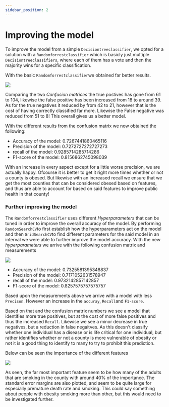 ```yaml
---
sidebar_position: 2
---
```



# Improving the model

To improve the model from a simple `Decisiontreeclassifier`, we opted for a solution with a `Randomforrestclassifier` which is basicly just multiple `Decisiontreeclassifiers`, where each of them has a vote and then the majority wins for a specific classification. 

With the basic `Randomforrestclassifier`we obtained far better results.

[ ![](confusionMatrix_RF.png) ](confusionMatrix_RF.png)

Comparing the two *Confusion matrices* the true postives has gone from 61 to 104, likewise the false positive has been increased from 18 to around 39. 
As for the true negatives it reduced by from 42 to 21, however that is the cost of having correctly classified far more. 
Likewise the False negative was reduced from 51 to 8! This overall gives us a better model.

With the different results from the confusion matrix we now obtained the following: 

*  Accuracy of the model: 0.7267441860465116
* Precision of the model: 0.7272727272727273
* recall of the model: 0.9285714285714286
* F1-score of the model: 0.8156862745098039

With an increase in every aspect except for a little worse precision, we are actually happy. 
Ofcourse it is better to get it right more times whether or not a county is obesed. But likewise with an increased recall we ensure that we get the most counties that can be considered obesed based on features, and thus are able to account for based on said features to improve public health in that county! 

### Further improving the model

The `Randomforrestclassifier` uses different *Hyperparameters* that can be tuned in order to improve the overall accuracy of the model. 
By performing `RandomSearchCV`to first establish how the hyperparameters act on the model and then `GridSearchCV`to find different parameters for the said model in an interval we were able to further improve the model accuracy. 
With the new *hyperparameters* we arrive with the following confusion matrix and measurements

[ ![](confusionMatrix_RF_tuned.png) ](confusionMatrix_RF_tuned.png)

* Accuracy of the model: 0.7325581395348837
* Precision of the model: 0.7171052631578947
* recall of the model: 0.9732142857142857
* F1-score of the model: 0.8257575757575757

Based upon the measurements above we arrive with a model with less `Precison`. However an increase in the `accuray`, `Recall`and `F1-score`.

Based on that and the confusion matrix numbers we see a model that identifies more true positives, but at the cost of more false positives and thus the increased `Recall`. Likewise we see a minor decrease in true negatives, but a reduction in false negaitves. As this doesn't classify whether one individual has a disease or is life critical for one individual, but rather identifies whether or not a county is more vulnerable of obesity or not it is a good thing to identify to many to try to prohibit this prediction. 

Below can be seen the importance of the different features

[ ![](Feature_imps.png) ](Feature_imps.png)

As seen, the far most important feature seem to be how many of the adults that are smoking in the county with around 40% of the importance.
The standard error margins are also plotted, and seem to be quite large for especially premature death rate and smoking. 
This could say something about people with obesity smoking more than other, but this would need to be investigated further.
